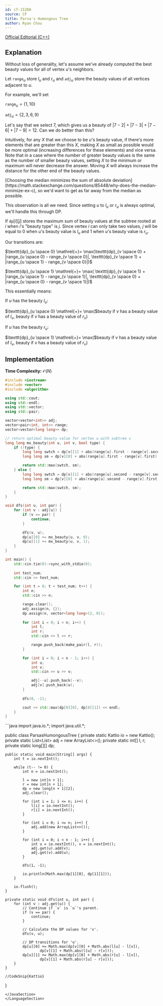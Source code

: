 ```yaml
---
id: cf-1528A
source: CF
title: Parsa's Humongous Tree
author: Ryan Chou
---
```


[Official Editorial (C++)](https://codeforces.com/blog/entry/91058)

## Explanation

Without loss of generality, let's assume we've already computed the best beauty values for all of vertex $u$'s neighbors.

Let $\texttt{range}_u$ store $l_u$ and $r_u$ and $\texttt{adj}_u$ store the beauty values of all vertices adjacent to $u$.

For example, we'll set

$\texttt{range}_u = \{1, 10\}$

$\texttt{adj}_u = \{2, 3, 6, 9\}$

Let's say that we select $7$, which gives us a beauty of $|7-2| + |7-3| + |7-6| + |7-9| = 12$. Can we do better than this?

Intuitively, for any $X$ that we choose to be $u$'s beauty value, if there's more elements that are greater than this $X$, making $X$ as small as possible would be more optimal (increasing differences for these elements) and vice versa. Note that in a case where the number of greater beauty values is the same as the number of smaller beauty values, setting $X$ to the minimum or maximum will never decrease the answer. Moving $X$ will always increase the distance for the other end of the beauty values.

<Info title="Why does this work?">
[Choosing the median minimizes the sum of absolute deviation](https://math.stackexchange.com/questions/85448/why-does-the-median-minimize-ex-c), so we'd want to get as far away from the median as possible.
</Info>

This observation is all we need. Since setting $u$ to $l_u$ or $r_u$ is always optimal, we'll handle this through DP.

If $\texttt{dp}[i][j]$ stores the maximum sum of beauty values at the subtree rooted at $i$ when $i$'s "beauty type" is $j$. Since vertex $i$ can only take two values, $j$ will be equal to $0$ when $u$'s beauty value is $l_u$ and $1$ when $u$'s beauty value is $r_u$.

Our transitions are:

$\texttt{dp}_{u \space 0} \mathrel{+}= \max(\texttt{dp}_{v \space 0} + |range_{u \space 0} - range_{v \space 0}|, \texttt{dp}_{v \space 1} + |range_{u \space 1} - range_{v \space 0}|)$

$\texttt{dp}_{u \space 1} \mathrel{+}= \max( \texttt{dp}_{v \space 1} + |range_{u \space 1} - range_{v \space 1}|, \texttt{dp}_{v \space 0} + |range_{u \space 0} - range_{v \space 1}|)$

This essentially means:

If $u$ has the beauty $l_u$:

$\texttt{dp}_{u \space 0} \mathrel{+}= \max($beauty if $v$ has a beauty value of $l_v$, beauty if $v$ has a beauty value of $r_v$)

If $u$ has the beauty $r_u$:

$\texttt{dp}_{u \space 1} \mathrel{+}= \max($beauty if $v$ has a beauty value of $l_v$, beauty if $v$ has a beauty value of $r_v$)

## Implementation

**Time Complexity:** $\mathcal{O}(N)$

<LanguageSection>
<CPPSection>

```cpp
#include <iostream>
#include <vector>
#include <algorithm>

using std::cout;
using std::endl;
using std::vector;
using std::pair;

vector<vector<int>> adj;
vector<pair<int, int>> range;
vector<vector<long long>> dp;

// return optimal beauty value for vertex u with subtree v
long long mx_beauty(int u, int v, bool type) {
	if (!type) {
		long long swtch = dp[v][1] + abs(range[u].first - range[v].second);
		long long sm = dp[v][0] + abs(range[u].first - range[v].first);

		return std::max(swtch, sm);
	} else {
		long long swtch = dp[v][1] + abs(range[u].second - range[v].second);
		long long sm = dp[v][0] + abs(range[u].second - range[v].first);

		return std::max(swtch, sm);
	}
}

void dfs(int u, int par) {
	for (int v : adj[u]) {
		if (v == par) {
			continue;
		}

		dfs(v, u);
		dp[u][0] += mx_beauty(u, v, 0);
		dp[u][1] += mx_beauty(u, v, 1);
	}
}

int main() {
	std::cin.tie(0)->sync_with_stdio(0);
	
	int test_num;
	std::cin >> test_num;

	for (int t = 0; t < test_num; t++) {
		int n;
		std::cin >> n;

		range.clear();
		adj.assign(n, {});
		dp.assign(n, vector<long long>(2, 0));
		
		for (int i = 0; i < n; i++) {
			int l;
			int r;
			std::cin >> l >> r;

			range.push_back(make_pair(l, r));
		}

		for (int i = 0; i < n - 1; i++) {
			int u;
			int v;
			std::cin >> u >> v;

			adj[--u].push_back(--v);
			adj[v].push_back(u);
		}
		
		dfs(0, -1);

		cout << std::max(dp[0][0], dp[0][1]) << endl;
	}
}
```
</CPPSection>

<JavaSection>
```java
import java.io.*;
import java.util.*;

public class ParsasHumongousTree {
	private static Kattio io = new Kattio();
	private static List<List<Integer>> adj = new ArrayList<>();
	private static int[] l, r;
	private static long[][] dp;

	public static void main(String[] args) {
		int t = io.nextInt();

		while (t-- != 0) {
			int n = io.nextInt();

			l = new int[n + 1];
			r = new int[n + 1];
			dp = new long[n + 1][2];
			adj.clear();

			for (int i = 1; i <= n; i++) {
				l[i] = io.nextInt();
				r[i] = io.nextInt();
			}

			for (int i = 0; i <= n; i++) {
				adj.add(new ArrayList<>());
			}

			for (int i = 0; i < n - 1; i++) {
				int u = io.nextInt(), v = io.nextInt();
				adj.get(u).add(v);
				adj.get(v).add(u);
			}

			dfs(1, -1);

			io.println(Math.max(dp[1][0], dp[1][1]));
		}

		io.flush();
	}

	private static void dfs(int u, int par) {
		for (int v : adj.get(u)) {
			// Continue if `v` is `u`'s parent.
			if (v == par) {
				continue;
			}

			// Calculate the DP values for 'v'.
			dfs(v, u);

			// DP transitions for 'u'.
			dp[u][0] += Math.max(dp[v][0] + Math.abs(l[u] - l[v]),
					dp[v][1] + Math.abs(l[u] - r[v]));
			dp[u][1] += Math.max(dp[v][0] + Math.abs(r[u] - l[v]),
					dp[v][1] + Math.abs(r[u] - r[v]));
		}
	}

	//CodeSnip{Kattio}
}
```
</JavaSection>
</LanguageSection>

